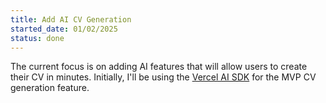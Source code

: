 ```yaml
---
title: Add AI CV Generation
started_date: 01/02/2025
status: done
---
```


The current focus is on adding AI features that will allow users to create their CV in minutes. Initially, I'll be using the [Vercel AI SDK](https://sdk.vercel.ai/docs) for the MVP CV generation feature. 